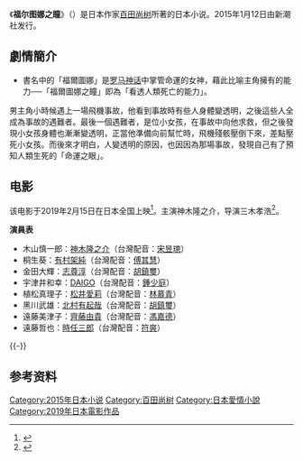 {{infobox Book | <!-- See Wikipedia:WikiProject_Novels or Wikipedia:WikiProject_Books -->
| name          = 白雪公主殺人事件
| title_orig    = {{lang|ja|白ゆき姫殺人事件}}
| translator    = {{flagicon|TWN}} 王蘊潔 
| image         =
| image_caption = 
| author        = 百田尚树
| illustrator   = 
| cover_artist  = 
| country       = [[日本|日本]]
| language      = [[日文|日文]]
| series        = 小說
| genre         = 
| publisher     = {{flagicon|JPN}} [[新潮社|新潮社]]<br>{{flagicon|TWN}} 春天
| release_date  = {{flagicon|JPN}} 2015年12月1日<br>{{flagicon|TWN}} 2017年7月13日
| media_type    = 
| pages         = 
| isbn          = {{flagicon|JPN}} ISBN 978-4-10-120191-7<br>{{flagicon|TWN}} ISBN 9789869482455 
| preceded_by   = 
| followed_by   = 
}}
《'''福尔图娜之瞳'''》（{{lang|ja|フォルトゥナの瞳}}）是日本作家[[百田尚树|百田尚树]]所著的日本小说。2015年1月12日由新潮社发行。

== 劇情簡介 ==
* 書名中的「福爾圖娜」是[[罗马神话|罗马神话]]中掌管命運的女神，藉此比喻主角擁有的能力──「福爾圖娜之瞳」即為「看透人類死亡的能力」。

男主角小時候遇上一場飛機事故，他看到事故時有些人身體變透明，之後這些人全成為事故的遇難者。最後一個遇難者，是位小女孩，在事故中向他求救，但之後發現小女孩身體也漸漸變透明，正當他準備向前幫忙時，飛機殘骸壓倒下來，差點壓死小女孩。而後來才明白，人變透明的原因，也因因為那場事故，發現自己有了預知人類生死的「命運之眼」。

== 电影 ==
{{Infobox Film
| 作品名 = フォルトゥナの瞳
| 原題 = 
| 画像 = 
| 画像サイズ = 
| 画像解説 = 
| director = [[三木孝浩|三木孝浩]]
| 剧本 = [[坂口理子|坂口理子]]<br />三木孝浩
| 原案 = 
| 原作 = [[百田尚樹|百田尚樹]]<br />『フォルトゥナの瞳』
| producer = 臼井央<br />（企画プロデュース）<br />春名慶<br />（企画プロデュース）<br />川田尚広<br />西野智也
| 製作総指揮 = [[山内章弘|山内章弘]]
| ナレーター = 
| 主演 = [[神木隆之介|神木隆之介]]<br />[[有村架純|有村架純]]<br />[[志尊淳|志尊淳]]<br />[[DAIGO|DAIGO]]<br />[[松井愛莉|松井愛莉]]<br />[[北村有起哉|北村有起哉]]<br />[[斉藤由貴|斉藤由貴]]<br />[[時任三郎|時任三郎]]<!-- 公式サイト「CAST」出演者および掲載順 -->
| 音楽 = [[林ゆうき|林ゆうき]]
| 主題歌 = [[ONE_OK_ROCK|ONE OK ROCK]]<br />「[[Eye_of_the_Storm|In the Stars（feat. Kiiara）]]」
| 撮影 = [[山田康介|山田康介]]
| 編集 = [[坂東直哉|坂東直哉]]
| 制作会社 = [[東宝映画_(企業)|東宝映画]]
| 製作会社 =「フォルトゥナの瞳」製作委員会
| 配給 = [[東宝|東宝]]
| 公開 = {{flagicon|JPN}}[[2019年|2019年]][[2月15日|2月15日]]
| 上映時間 = 111分
| 製作国 = {{JPN}}
| 言語 = [[日本語|日本語]]
| 製作費 = 
| 興行収入 = 13.7億円<ref>{{Cite web |date= |url=http://www.eiren.org/toukei/index.html|title=2020年記者発表資料（2019年度統計）|publisher日本映画製作者連盟|accessdate=2020-1-28}}</ref>
| 配給収入 = 
| 前作 = 
| 次作 = 
}}
该电影于2019年2月15日在日本全国上映<ref name="real20181102">{{Cite news|url=https://realsound.jp/movie/2018/11/post-272396.html|title=神木隆之介が有村架純にカフェで告白『フォルトゥナの瞳』公開日決定&予告編公開|newspaper=[[リアルサウンド_(ニュースサイト)|Real Sound]]|date=2018-11-02|accessdate=2018-12-13}}</ref>。主演神木隆之介，导演三木孝浩<ref name="natalie20180507">{{Cite news|url=https://natalie.mu/eiga/news/280980|title=神木隆之介×有村架純共演で「フォルトゥナの瞳」映画化、監督は三木孝浩|newspaper=[[ナタリー_(ニュースサイト)|映画ナタリー]]|publisher=ナターシャ|date=2018-05-07|accessdate=2018-12-13}}</ref>。

'''演員表'''
* 木山慎一郎：[[神木隆之介|神木隆之介]]（台灣配音：[[宋昱璁|宋昱璁]]）
* 桐生葵：[[有村架純|有村架純]]（台灣配音：[[傅其慧|傅其慧]]）
* 金田大輝：[[志尊淳|志尊淳]]（台灣配音：[[胡鎮璽|胡鎮璽]]）
* 宇津井和幸：[[DAIGO|DAIGO]]（台灣配音：[[鍾少庭|鍾少庭]]）
* 植松真理子：[[松井愛莉|松井愛莉]]（台灣配音：[[林慕青|林慕青]]）
* 黑川武雄：[[北村有起哉|北村有起哉]]（台灣配音：[[胡鎮璽|胡鎮璽]]）
* 遠藤美津子：[[齊藤由貴|齊藤由貴]]（台灣配音：[[馮嘉德|馮嘉德]]）
* 遠藤哲也：[[時任三郎|時任三郎]]（台灣配音：[[符爽|符爽]]）
{{-}}

== 参考资料 ==
{{reflist}}

[[Category:2015年日本小说|Category:2015年日本小说]]
[[Category:百田尚树|Category:百田尚树]]
[[Category:日本愛情小說|Category:日本愛情小說]]
[[Category:2019年日本電影作品|Category:2019年日本電影作品]]